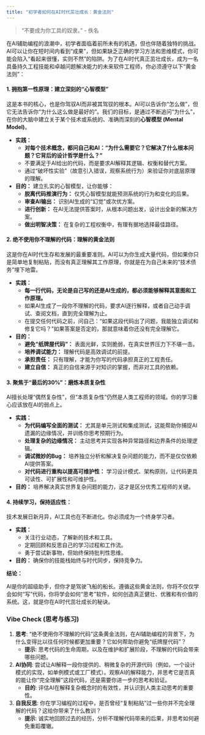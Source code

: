 ```yaml
---
title: "初学者如何在AI时代茁壮成长：黄金法则"
---
```


> "不要成为你工具的奴隶。" - 佚名

在AI辅助编程的浪潮中，初学者面临着前所未有的机遇，但也伴随着独特的挑战。AI可以让你在短时间内看到“成果”，但如果缺乏正确的学习方法和思维模式，你可能会陷入“看起来很懂，实则不然”的陷阱。为了在AI时代真正茁壮成长，成为一名具备持久工程技能和卓越问题解决能力的未来软件工程师，你必须遵守以下“黄金法则”：

#### **1. 拥抱第一性原理：建立深刻的“心智模型”**

这是本书的核心，也是你驾驭AI而非被其驾驭的根本。AI可以告诉你“怎么做”，但它无法告诉你“为什么这么做是最好的”。我们的目标，是通过不断追问“为什么”，在你的大脑中建立关于某个技术或系统的、准确而深刻的**心智模型 (Mental Model)**。

*   **实践：**
    *   **对每个技术概念，都问自己和AI：“为什么需要它？它解决了什么根本问题？它背后的设计哲学是什么？”**
    *   不要满足于AI给出的代码，而是要求AI解释其逻辑、权衡和替代方案。
    *   通过“破坏性实验”（故意引入错误，观察系统行为）来验证你对底层原理的理解。

*   **目的：** 建立扎实的心智模型，让你能够：
    *   **脱离代码推演行为：** 仅凭心智模型就能预测系统的行为和变化的后果。
    *   **审查AI输出：** 识别AI生成的“幻觉”或次优方案。
    -   **进行创新：** 在AI无法提供答案时，从根本问题出发，设计出全新的解决方案。
    -   **做出明智决策：** 在复杂的工程权衡中，有理有据地选择最佳路径。

#### **2. 绝不使用你不理解的代码：理解的黄金法则**

这是你在AI时代生存和发展的最重要准则。AI可以为你生成大量代码，但如果你只是简单地复制粘贴，而没有真正理解其工作原理，你就是在为自己未来的“技术债务”埋下地雷。

*   **实践：**
    *   **每一行代码，无论是自己写的还是AI生成的，都必须能够解释其意图和工作原理。**
    *   如果AI生成了一段你不理解的代码，要求AI逐行解释，或者自己动手调试、查阅文档，直到完全理解为止。
    *   在提交任何代码之前，问自己：“如果这段代码出了问题，我能独立调试和修复它吗？”如果答案是否定的，那就意味着你还没有完全理解它。

*   **目的：**
    *   **避免“纸牌屋代码”：** 表面光鲜，实则脆弱，在真实世界压力下不堪一击。
    *   **培养调试能力：** 理解代码是高效调试的前提。
    *   **承担责任：** 只有理解，才能为你写的代码承担真正的工程责任。
    *   **建立自信：** 真正的自信来源于对知识的掌握，而非对工具的依赖。

#### **3. 聚焦于“最后的30%”：磨炼本质复杂性**

AI擅长处理“偶然复杂性”，但“本质复杂性”仍然是人类工程师的领域。你的学习重心应该放在AI的弱点上。

*   **实践：**
    *   **为代码编写全面的测试：** 尤其是单元测试和集成测试，这能帮助你捕捉AI遗漏的边缘情况，并训练你思考预期行为。
    *   **处理复杂的边缘情况：** 主动思考并实现各种异常路径和边界条件的处理逻辑。
    *   **调试微妙的Bug：** 培养独立分析和解决复杂问题的能力，而不是仅仅依赖AI提供答案。
    *   **对代码进行重构以提高可维护性：** 学习设计模式、架构原则，让代码更具可读性、可扩展性和可维护性。

*   **目的：** 培养解决真实世界复杂问题的能力，这才是区分优秀工程师的关键。

#### **4. 持续学习，保持适应性：**

技术发展日新月异，AI工具也在不断进化。你必须成为一个终身学习者。

*   **实践：**
    *   关注行业动态，了解新的技术和工具。
    *   定期回顾和反思自己的学习过程和工作流。
    *   勇于尝试新事物，但始终保持批判性思维。

*   **目的：** 确保你的技能栈始终与时代同步，保持竞争力。

**结论：**

AI是你的超级助手，但你才是驾驶飞船的船长。遵循这些黄金法则，你将不仅仅学会如何“写”代码，你将学会如何“思考”软件，如何创造真正健壮、优雅和有价值的系统。这，就是你在AI时代茁壮成长的秘诀。


### **Vibe Check (思考与练习)**

1.  **思考**: “绝不使用你不理解的代码”这条黄金法则，在AI辅助编程的背景下，为什么变得比以往任何时候都更加重要？它如何帮助你避免“纸牌屋代码”？
    *   **提示**: 思考代码的生命周期，以及在维护和扩展阶段，不理解的代码会带来哪些问题。
2.  **AI协同**: 尝试让AI解释一段你提供的、稍微复杂的开源代码（例如，一个设计模式的实现，如单例模式或工厂模式）。观察AI的解释能力，并思考它是否真的能让你“完全理解”这段代码，还是需要你进一步的思考和验证。
    *   **目的**: 评估AI在解释复杂概念时的有效性，并认识到人类主动思考的重要性。
3.  **自我反思**: 你在学习编程的过程中，是否曾经“复制粘贴”过一些你并不完全理解的代码？这给你带来了什么教训？
    *   **提示**: 诚实地回顾过去的经历，分析不理解代码带来的后果，并思考如何避免重蹈覆辙。

